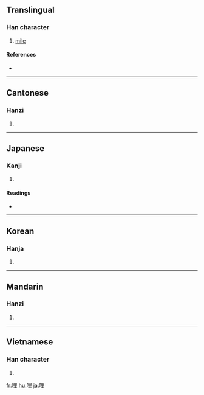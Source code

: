 ==Translingual==

===Han character===
{{Han char|rn=30|rad=口|as=07|sn=10|four=6601<sub>4</sub>|canj=口田土 (RWG)}}

# [[mile]]

====References====
* {{Han ref|kx=0190.160|dkj=03649|dj=0409.320|hdz=10629.030|uh=54E9|ud=21737|bh=ADF9|bd=44537}}

----

==Cantonese==

===Hanzi===
{{yue-hanzi|jyut=|y=le1, lei5 li1}}

# {{defn|Cantonese|sort=口07}}

----

==Japanese==

===Kanji===
{{ja-kanji|grade=|rs=口07}}

# {{defn|Japanese|sort=口07}}

====Readings====
* {{ja-readings|on=[[り]] (ri)|kun=[[わい]] (wai), [[まいる]] (mairu)}}

----

==Korean==

===Hanja===
{{ko-hanja|hangeul=리|rv=ri|mr=ri}}

# {{defn|Korean|sort=口07}}

----

==Mandarin==

===Hanzi===
{{cmn-hanzi|pin=[[lī]] ([[li1]])|wg=li<sup>1</sup>}}

# {{defn|Mandarin|sort=口07}}

----

==Vietnamese==

===Han character===
{{vi-hantu|[[lý]], [[ré]], [[lí]], [[rí]]|rs=口07}}

# {{defn|Vietnamese|sort=口07}}

[[fr:哩]]
[[hu:哩]]
[[ja:哩]]